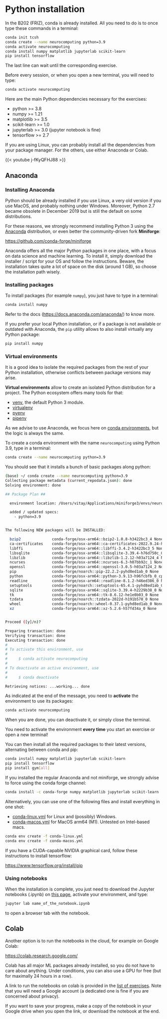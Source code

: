 # Python installation

::: {.callout-note}
In the B202 (FRIZ), conda is already installed. All you need to do is to once type these commands in a terminal:

```bash
conda init tcsh
conda create --name neurocomputing python=3.9
conda activate neurocomputing
conda install numpy matplotlib jupyterlab scikit-learn
pip install tensorflow
```

The last line can wait until the corresponding exercise.

Before every session, or when you open a new terminal, you will need to type:

```bash
conda activate neurocomputing
```

:::

Here are the main Python dependencies necessary for the exercises:

* python >= 3.8
* numpy >= 1.21
* matplotlib >= 3.5
* scikit-learn >= 1.0
* jupyterlab >= 3.0 (jupyter notebook is fine)
* tensorflow >= 2.7

If you are using Linux, you can probably install all the dependencies from your package manager. For the others, use either Anaconda or Colab.

{{< youtube j-fKyQFHJ88 >}}

## Anaconda

### Installing Anaconda

Python should be already installed if you use Linux, a very old version if you use MacOS, and probably nothing under Windows. Moreover, Python 2.7 became obsolete in December 2019 but is still the default on some distributions. 

For these reasons, we strongly recommend installing Python 3 using the [Anaconda](https://www.anaconda.com/products/individual) distribution, or even better the community-driven fork **Miniforge**:

<https://github.com/conda-forge/miniforge>


Anaconda offers all the major Python packages in one place, with a focus on data science and machine learning. To install it, simply download the installer / script for your OS and follow the instructions. Beware, the installation takes quite a lot of space on the disk (around 1 GB), so choose the installation path wisely.

### Installing packages

To install packages (for example `numpy`), you just have to type in a terminal:

```bash
conda install numpy
```

Refer to the docs (<https://docs.anaconda.com/anaconda/>) to know more. 

If you prefer your local Python installation, or if a package is not available or outdated with Anaconda, the `pip` utility allows to also install virtually any Python package:

```bash
pip install numpy
```

### Virtual environments

It is a good idea to isolate the required packages from the rest of your Python installation, otherwise conflicts between package versions may arise. 

**Virtual environments** allow to create an isolated Python distribution for a project. The Python ecosystem offers many tools for that:

* [venv](https://docs.python.org/3/library/venv.html), the default Python 3 module.
* [virtualenv](https://github.com/pypa/virtualenv)
* [pyenv](https://github.com/pyenv/pyenv)
* [pipenv](https://pypi.org/project/pipenv/)

As we advise to use Anaconda, we focus here on [conda environments](https://conda.io/projects/conda/en/latest/user-guide/tasks/manage-environments.html), but the logic is always the same.

To create a conda environment with the name `neurocomputing` using Python 3.9, type in a terminal:

```bash
conda create --name neurocomputing python=3.9
```

You should see that it installs a bunch of basic packages along python:

```bash
(base) ~/ conda create --name neurocomputing python=3.9
Collecting package metadata (current_repodata.json): done
Solving environment: done

## Package Plan ##

  environment location: /Users/vitay/Applications/miniforge3/envs/neurocomputing

  added / updated specs:
    - python=3.9


The following NEW packages will be INSTALLED:

  bzip2              conda-forge/osx-arm64::bzip2-1.0.8-h3422bc3_4 None
  ca-certificates    conda-forge/osx-arm64::ca-certificates-2022.9.24-h4653dfc_0 None
  libffi             conda-forge/osx-arm64::libffi-3.4.2-h3422bc3_5 None
  libsqlite          conda-forge/osx-arm64::libsqlite-3.39.4-h76d750c_0 None
  libzlib            conda-forge/osx-arm64::libzlib-1.2.12-h03a7124_4 None
  ncurses            conda-forge/osx-arm64::ncurses-6.3-h07bb92c_1 None
  openssl            conda-forge/osx-arm64::openssl-3.0.5-h03a7124_2 None
  pip                conda-forge/noarch::pip-22.2.2-pyhd8ed1ab_0 None
  python             conda-forge/osx-arm64::python-3.9.13-h96fcbfb_0_cpython None
  readline           conda-forge/osx-arm64::readline-8.1.2-h46ed386_0 None
  setuptools         conda-forge/noarch::setuptools-65.4.1-pyhd8ed1ab_0 None
  sqlite             conda-forge/osx-arm64::sqlite-3.39.4-h2229b38_0 None
  tk                 conda-forge/osx-arm64::tk-8.6.12-he1e0b03_0 None
  tzdata             conda-forge/noarch::tzdata-2022d-h191b570_0 None
  wheel              conda-forge/noarch::wheel-0.37.1-pyhd8ed1ab_0 None
  xz                 conda-forge/osx-arm64::xz-5.2.6-h57fd34a_0 None


Proceed ([y]/n)?

Preparing transaction: done
Verifying transaction: done
Executing transaction: done
#
# To activate this environment, use
#
#     $ conda activate neurocomputing
#
# To deactivate an active environment, use
#
#     $ conda deactivate

Retrieving notices: ...working... done
```

As indicated at the end of the message, you need to **activate** the environment to use its packages:

```bash
conda activate neurocomputing
```

When you are done, you can deactivate it, or simply close the terminal.

::: {.callout-note}
You need to activate the environment **every time** you start an exercise or open a new terminal!
:::

You can then install all the required packages to their latest versions, alternating between conda and pip:

```bash
conda install numpy matplotlib jupyterlab scikit-learn
pip install tensorflow
pip install gym[all]
```
::: {.callout-hint}
If you installed the regular Anaconda and not miniforge, we strongly advise to force using the conda forge channel:

```bash
conda install -c conda-forge numpy matplotlib jupyterlab scikit-learn
```
:::


Alternatively, you can use one of the following files and install everything in one shot:

* [conda-linux.yml](./conda-linux.yml) for Linux and (possibly) Windows.
* [conda-macos.yml](./conda-macos.yml) for MacOS arm64 (M1). Untested on Intel-based macs.

```bash
conda env create -f conda-linux.yml
conda env create -f conda-macos.yml
```

::: {.callout-note}

If you have a CUDA-capable NVIDIA graphical card, follow these instructions to install tensorflow:

<https://www.tensorflow.org/install/pip>
:::

### Using notebooks

When the installation is complete, you just need to download the Jupyter notebooks (.ipynb) on [this page](Content.qmd), activate your environment, and type:

```bash
jupyter lab name_of_the_notebook.ipynb
```

to open a browser tab with the notebook.

## Colab

Another option is to run the notebooks in the cloud, for example on Google Colab:

<https://colab.research.google.com/>

Colab has all major ML packages already installed, so you do not have to care about anything. Under conditions, you can also use a GPU for free (but for maximally 24 hours in a row).

A link to run the notebooks on colab is provided in the [list of exercises](Content.qmd). Note that you will need a Google account (a dedicated one is fine if you are concerned about privacy). 

If you want to save your progress, make a copy of the notebook in your Google drive when you open the link, or download the notebook at the end.